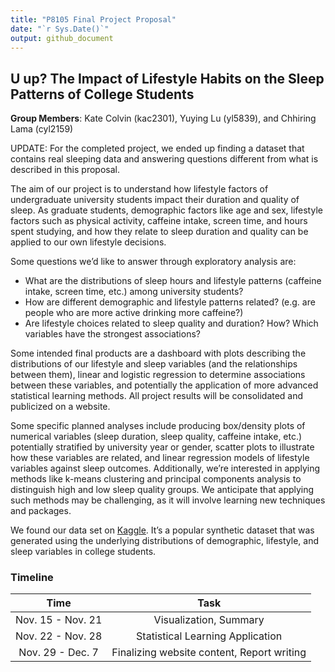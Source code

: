 ```yaml
---
title: "P8105 Final Project Proposal"
date: "`r Sys.Date()`"
output: github_document
---
```


## U up? The Impact of Lifestyle Habits on the Sleep Patterns of College Students

**Group Members**: Kate Colvin (kac2301), Yuying Lu (yl5839), and Chhiring Lama (cyl2159)

UPDATE: For the completed project, we ended up finding a dataset that contains real sleeping data and answering questions different from what is described in this proposal. 

The aim of our project is to understand how lifestyle factors of undergraduate university students impact their duration and quality of sleep. As graduate students, demographic factors like age and sex, lifestyle factors such as physical activity, caffeine intake, screen time, and hours spent studying, and how they relate to sleep duration and quality can be applied to our own lifestyle decisions. 

Some questions we’d like to answer through exploratory analysis are: 

- What are the distributions of sleep hours and lifestyle patterns (caffeine intake, screen time, etc.) among university students? 
- How are different demographic and lifestyle patterns related? (e.g. are people who are more active drinking more caffeine?)
- Are lifestyle choices related to sleep quality and duration? How? Which variables have the strongest associations? 

Some intended final products are a dashboard with plots describing the distributions of our lifestyle and sleep variables (and the relationships between them), linear and logistic regression to determine associations between these variables, and potentially the application of more advanced statistical learning methods. All project results will be consolidated and publicized on a website.

Some specific planned analyses include producing box/density plots of numerical variables (sleep duration, sleep quality, caffeine intake, etc.) potentially stratified by university year or gender, scatter plots to illustrate how these variables are related, and linear regression models of lifestyle variables against sleep outcomes. Additionally, we’re interested in applying methods like k-means clustering and principal components analysis to distinguish high and low sleep quality groups. We anticipate that applying such methods may be challenging, as it will involve learning new techniques and packages. 

We found our data set on [Kaggle](https://www.kaggle.com/datasets/arsalanjamal002/student-sleep-patterns). It’s a popular synthetic dataset that was generated using the underlying distributions of demographic, lifestyle, and sleep variables in college students. 

### Timeline

|Time|  Task  |
|:---:|:-----:|
|Nov. 15 - Nov. 21|Visualization, Summary|
|Nov. 22 - Nov. 28|Statistical Learning Application|
|Nov. 29 - Dec. 7 | Finalizing website content, Report writing|
